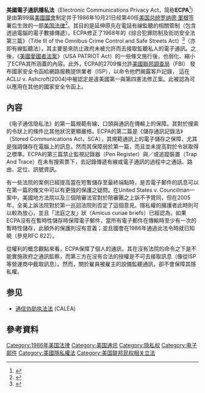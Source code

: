 '''美國電子通訊隱私法'''（Electronic Communications Privacy Act，简称'''ECPA'''<ref>{{cite web|title=State Law Claims for Intercepted Electronic Communications are Not Preempted by the Federal Electronics Communications Privacy Act because the Federal Statute Does Not Provide for Exclusive Remedies|work=The National Law Review|author=Jacob M. Davis|date=July 27, 2020|url=https://www.natlawreview.com/article/state-law-claims-intercepted-electronic-communications-are-not-preempted-federal|access-date=2021-10-07|archive-date=2021-10-07|archive-url=https://web.archive.org/web/20211007214652/https://www.natlawreview.com/article/state-law-claims-intercepted-electronic-communications-are-not-preempted-federal|dead-url=no}}</ref>）是由第99届[[美國國會|美國國會]]制定并于1986年10月21日经第40任[[美国总统|美国总统]][[罗纳德·里根|罗纳德·里根]]签署后生效的一部[[美国法律|美国法律]]<ref>{{cite web|title=Online Privacy Law Turns a Quarter of a Century Old Today|work=American Civil Liberties Union|author=Nicole Ozer|date=October 21, 2011|url=https://www.aclu.org/blog/online-privacy-law-turns-quarter-century-old-today|access-date=2021-10-07|archive-date=2021-10-07|archive-url=https://web.archive.org/web/20211007232558/https://www.aclu.org/blog/online-privacy-law-turns-quarter-century-old-today|dead-url=no}}</ref>。其目的是延伸原先在電話有線監聽的相關管制（包含透過電腦的電子數據傳遞）。ECPA修正了1968年的《综合犯罪防制及街坊安全法第三篇》（Title III of the Omnibus Crime Control and Safe Streets Act）<ref>{{cite web|title=Electronic Surveillance Manual: Procedures and Case Law Forms|work=Homeland Security Digital Library|author=|date=2005-06-11|url=https://www.hsdl.org/?abstract&did=726735|access-date=2021-10-07|archive-date=2021-10-08|archive-url=https://web.archive.org/web/20211008053047/https://www.hsdl.org/?abstract&did=726735|dead-url=no}}</ref>（亦即有線監聽法），其主要是來防止政府未被允許而去接取監聽私人的電子通訊。之後，《[[美國愛國者法案|美國愛國者法案]]》（USA PATRIOT Act）的一些條文施行後，也弱化、縮小了ECPA其所涵蓋的內容。此外，ECPA的2709條允許[[美國聯邦調查局|美國聯邦調查局]]（FBI）
發布國家安全令函給網路服務提供業者（ISP），以命令他們揭露客戶記錄，
這在ACLU v. Ashcroft(2004)中被認定是違美國第一與第四憲法修正案。此被認為可以應用在其他的國家安全令函上。

== 內容 ==
《电子通信隐私法》的第一篇規範有線、口頭與通訊在傳輸上的保障。其對於搜索的令狀上的條件比其他狀況更顯嚴格。ECPA的第二篇是《儲存通訊記錄法》（Stored Communications Act，SCA），其規範通訊上的電子儲存之保障，尤其是強調儲存在電腦上的訊息，然而其保障弱於第一篇，而且並未提高對於令狀取得之標準。ECPA的第三篇禁止監視記錄器（Pen Register）與／或追蹤裝置（Trap And Trace）在未有搜索票下，去記錄傳遞有線或電子通訊的過程中之通話、路由、定位、訊號資訊。

有一些法院的案例已經提高當在短暫儲存至最終端點時，是否電子郵件的訊息可以在第一篇的條文中可以有更強的保護之疑問。在United States v. Councilman一案中，美國地方法院以及三個陪審法官對於陪審團之上訴不予贊同，但在2005年，全美上訴法院對於第一巡迴法院則否定了這個意見。隱私權的擁護者此時則可以較為放心，並且「法庭之友」狀（Amicus curiae briefs）已經認為，如果ECPA沒有在暫時性儲存時保障電子郵件，當所有電子郵件在傳輸時至少有一次的暫時性儲存，此額外的保護則沒有意義；並且國會在1986年通過此法令時就已知曉（參見RFC 822）。

從權利的概念觀點來看，ECPA保障了個人的通訊，其在沒有法院的命令之下是不能實施政府之通訊監察，而第三方在沒有合法的授權是不可去接取訊息（像從ISP等營運商中截取訊息）。然而，關於雇員被雇主的設備監聽通訊，卻不會保障其隱私權。

== 参见 ==
* [[通信协助执法法|通信协助执法法]] (CALEA)

== 參考資料 ==
{{Reflist}}

{{爱国者法案}}

[[Category:1986年美国法律|Category:1986年美国法律]]
[[Category:美国通讯|Category:美国通讯]]
[[Category:隐私权|Category:隐私权]]
[[Category:电子邮件|Category:电子邮件]]
[[Category:美國隱私權法|Category:美國隱私權法]]
[[Category:美国联邦民权相关立法|Category:美国联邦民权相关立法]]